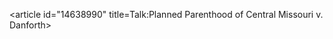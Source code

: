 <article id="14638990" title=Talk:Planned Parenthood of Central Missouri v. Danforth>
	<talkpage id="14638990" title="Talk:Planned Parenthood of Central Missouri v. Danforth">
{{WikiProjectBannerShell|1=
{{WikiProject Abortion|class=Stub}}
{{WikiProject U.S. Supreme Court cases|class=stub|importance= |needs infobox= |flag= }}
{{WikiProject Law|class=Stub}}
}}
	</talkpage>
</article>